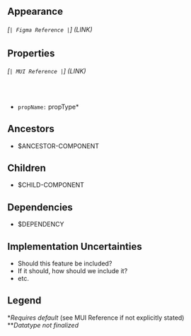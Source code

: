 
<Meta title='Components/$COMPONENT-NAME' />

## Appearance
###### [`| Figma Reference |`] (LINK)

## Properties
###### [`| MUI Reference |`] (LINK)
<br/>

* `propName:` propType\*

## Ancestors
* <LinkTo kind='Components/$ANCESTOR-COMPONENT' target="_blank">$ANCESTOR-COMPONENT</LinkTo>

## Children
* <LinkTo kind='Components/$CHILD-COMPONENT' target="_blank">$CHILD-COMPONENT</LinkTo>

## Dependencies
* <LinkTo kind='Components/$DEPENDENCY' target="_blank">$DEPENDENCY</LinkTo>

## Implementation Uncertainties
* Should this feature be included?
* If it should, how should we include it? 
* etc.

## Legend
\**Requires default* (see MUI Reference if not explicitly stated)
<br/>
\*\**Datatype not finalized*
